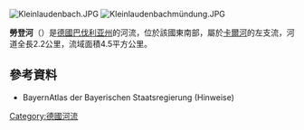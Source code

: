 {{No footnotes|time=2020-08-27T03:34:38+00:00}}
{{Coord|50|6|5.17|N|9|16|2.56|E|display=title}}
[[Image:Kleinlaudenbach.JPG|right]]
[[Image:Kleinlaudenbachmündung.JPG|right]]
{{noteTA|G1=德国地名}}

'''勞登河'''（{{lang-de|Laudenbach}}）是[[德國|德國]][[巴伐利亚|巴伐利亚州]]的河流，位於該國東南部，屬於[[卡爾河|卡爾河]]的左支流，河道全長2.2公里，流域面積4.5平方公里。

==參考資料==
* BayernAtlas der Bayerischen Staatsregierung (Hinweise)

{{Germany-geo-stub}}
[[Category:德國河流|Category:德國河流]]
